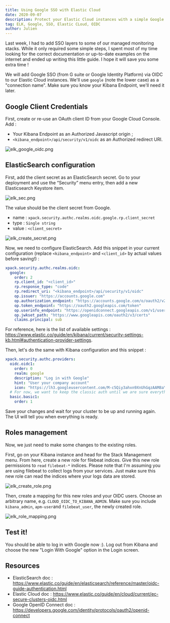 ```yaml
---
title: Using Google SSO with Elastic Cloud
date: 2020-09-07
description: Protect your Elastic Cloud instances with a simple Google SSO configuration
tag: ELK, Google, SSO, Elastic CLoud, OIDC
author: Julien
---
```


Last week, I had to add SSO layers to some of our managed monitoring stacks. While it only required some simple steps, I spent most of my time looking for the correct documentation or up-to-date examples on the internet and ended up writing this little guide. I hope it will save you some extra time !

We will add Google SSO (from G suite or Google Identity Platform) via OIDC to our Elastic Cloud instances. We'll use `google` (note the lower case) as a "connection name". Make sure you know your Kibana Endpoint, we'll need it later.

## Google Client Credentials

First, create or re-use an OAuth client ID from your Google Cloud Console. Add :

- Your Kibana Endpoint as an Authorized Javascript origin ;
- `<kibana_endpoint>/api/security/v1/oidc` as an Authorized redirect URI.

![elk_google_oidc.png](/images/elk_google_oidc.png)

## ElasticSearch configuration

First, add the client secret as an ElasticSearch secret. Go to your deployment and use the “Security” menu entry, then add a new Elasticsearch Keystore item.

![elk_sec.png](/images/elk_sec.png)

The value should be the client secret from Google.

- name : `xpack.security.authc.realms.oidc.google.rp.client_secret`
- type : `Single string`
- value : `<client_secret>`

![elk_create_secret.png](/images/elk_create_secret.png)

Now, we need to configure ElasticSearch. Add this snippet in your current configuration (replace `<kibana_endpoint>` and `<client_id>` by actual values before saving!) :

```yaml
xpack.security.authc.realms.oidc:
  google:
    order: 2
    rp.client_id: "<client_id>"
    rp.response_type: "code"
    rp.redirect_uri: "<kibana_endpoint>/api/security/v1/oidc"
    op.issuer: "https://accounts.google.com"
    op.authorization_endpoint: "https://accounts.google.com/o/oauth2/v2/auth"
    op.token_endpoint: "https://oauth2.googleapis.com/token"
    op.userinfo_endpoint: "https://openidconnect.googleapis.com/v1/userinfo"
    op.jwkset_path: "https://www.googleapis.com/oauth2/v3/certs"
    claims.principal: sub
```

For reference, here is the list of available settings : https://www.elastic.co/guide/en/kibana/current/security-settings-kb.html#authentication-provider-settings.

Then, let's do the same with Kibana configuration and this snippet :

```yaml
xpack.security.authc.providers:
  oidc.oidc1:
    order: 0
    realm: google
    description: "Log in with Google"
	hint: "User your company account"
	icon: "https://lh3.googleusercontent.com/M-c5Qiy3ahxn9XnUhGqzAAM8aYYZmwiY1vvdbkoQPm6QngJcUIgyBu8Wn38JebP3WZ1uDi86m14GPFK65UZugIeMzLGRO-ZNMoLS"
  # For now, we want to keep the classic auth until we are sure everything is working. You can remove these lines later.
  basic.basic1:
    order: 1
```

Save your changes and wait for your cluster to be up and running again. The UI will tell you when everything is ready.

## Roles management

Now, we just need to make some changes to the existing roles.

First, go on your Kibana instance and head for the Stack Management menu. From here, create a new role for filebeat indices. Give this new role permissions to `read` `filebeat-*` indices. Please note that I'm assuming you are using filebeat to collect logs from your services. Just make sure this new role can read the indices where your logs data are stored.

![elk_create_role.png](/images/elk_create_role.png)

Then, create a mapping for this new roles and your OIDC users. Choose an arbitrary name, e.g. `CLOUD_OIDC_TO_KIBANA_ADMIN`.
Make sure you include `kibana_admin`, `apm-user`and `filebeat_user`, the newly created role.

![elk_role_mapping.png](/images/elk_role_mapping.png)

## Test it!

You should be able to log in with Google now :). Log out from Kibana and choose the new "Login With Google" option in the Login screen.

## Resources

- ElasticSearch doc : https://www.elastic.co/guide/en/elasticsearch/reference/master/oidc-guide-authentication.html
- Elastic Cloud doc : https://www.elastic.co/guide/en/cloud/current/ec-secure-clusters-oidc.html
- Google OpenID Connect doc : https://developers.google.com/identity/protocols/oauth2/openid-connect
